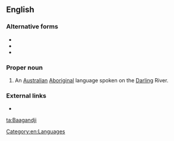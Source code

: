 ==English==

===Alternative forms===
* {{l|en|Bagandji}}
* {{l|en|Bagundji}}
* {{l|en|Paakantyi}}

===Proper noun===
{{en-proper noun}}

# An [[Australian]] [[Aboriginal]] language spoken on the [[Darling]] River.

===External links===
* {{ethnologue|code=drl}}

[[Category:en:Languages]]

[[ta:Baagandji]]